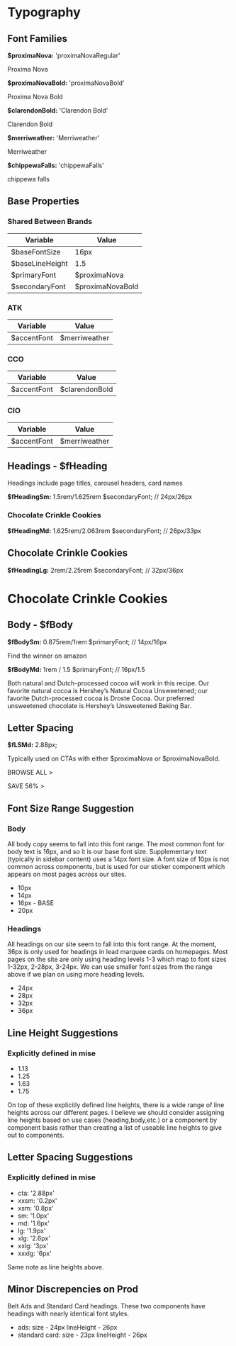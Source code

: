 <!-- Typography.stories.mdx -->


<Meta title="Design Tokens/Typography" />

# Typography

## Font Families

**$proximaNova:** 'proximaNovaRegular'

<Canvas>
  <p className={styles.proximaNova}>Proxima Nova</p>
</Canvas>

**$proximaNovaBold:** 'proximaNovaBold'

<Canvas>
  <p className={styles.proximaNovaBold}>Proxima Nova Bold</p>
</Canvas>

**$clarendonBold:** 'Clarendon Bold'
<Canvas>
  <p className={styles.clarendonBold}>Clarendon Bold</p>
</Canvas>

**$merriweather:** 'Merriweather'
<Canvas>
  <p className={styles.merriweather}>Merriweather</p>
</Canvas>

**$chippewaFalls:** 'chippewaFalls'
<Canvas>
  <p className={styles.chippewaFalls}>chippewa falls</p>
</Canvas>

## Base Properties

### Shared Between Brands

| Variable | Value |
|-|-|
| $baseFontSize | 16px |
| $baseLineHeight | 1.5 |
| $primaryFont | $proximaNova |
| $secondaryFont | $proximaNovaBold |

### ATK

| Variable | Value |
|-|-|
| $accentFont | $merriweather |

### CCO

| Variable | Value |
|-|-|
| $accentFont | $clarendonBold |

### CIO

| Variable | Value |
|-|-|
| $accentFont | $merriweather |

## Headings - $fHeading

Headings include page titles, carousel headers, card names

**$fHeadingSm:** 1.5rem/1.625rem $secondaryFont; // 24px/26px
<Canvas>
  <h3 className={styles.heading3}>Chocolate Crinkle Cookies</h3>
</Canvas>

**$fHeadingMd:** 1.625rem/2.063rem $secondaryFont; // 26px/33px
<Canvas>
  <h2 className={styles.heading2}>Chocolate Crinkle Cookies</h2>
</Canvas>

**$fHeadingLg:** 2rem/2.25rem $secondaryFont; // 32px/36px
<Canvas>
  <h1 className={styles.heading1}>Chocolate Crinkle Cookies</h1>
</Canvas>

## Body - $fBody
**$fBodySm:** 0.875rem/1rem $primaryFont; // 14px/16px
<Canvas>
  <p className={styles.bodySmall}>
    Find the winner on amazon
  </p>
</Canvas>

**$fBodyMd:** 1rem / 1.5 $primaryFont; // 16px/1.5
<Canvas>
  <p className={styles.bodyMedium}>
    Both natural and Dutch-processed cocoa will work in this recipe. Our favorite natural cocoa is Hershey’s Natural Cocoa Unsweetened; our favorite Dutch-processed cocoa is Droste Cocoa. Our preferred unsweetened chocolate is Hershey’s Unsweetened Baking Bar.
   </p>
</Canvas>

## Letter Spacing

**$fLSMd:** 2.88px;

Typically used on CTAs with either $proximaNova or $proximaNovaBold.

<Canvas>
  <p className={styles.fCtaPnr}>
    BROWSE ALL >
   </p>
</Canvas>

<Canvas>
  <p className={styles.fCtaPnb}>
    SAVE 56% >
   </p>
</Canvas>

## Font Size Range Suggestion
### Body

All body copy seems to fall into this font range. The most common font for body
text is 16px, and so it is our base font size. Supplementary text (typically
in sidebar content) uses a 14px font size. A font size of 10px is not common
across components, but is used for our sticker component which appears on most
pages across our sites.

* 10px
* 14px
* 16px - BASE
* 20px

### Headings

All headings on our site seem to fall into this font range. At the moment, 36px
is only used for headings in lead marquee cards on homepages. Most pages on the
site are only using heading levels 1-3 which map to font sizes 1-32px, 2-28px, 
3-24px. We can use smaller font sizes from the range above if we plan on
using more heading levels.

* 24px
* 28px
* 32px 
* 36px

## Line Height Suggestions
### Explicitly defined in mise
* 1.13
* 1.25
* 1.63
* 1.75

On top of these explicitly defined line heights, there is a wide range of line
heights across our different pages. I believe we should consider assigning line
heights based on use cases (heading,body,etc.) or a component by component basis
rather than creating a list of useable line heights to give out to components.

## Letter Spacing Suggestions
### Explicitly defined in mise
* cta: '2.88px'
* xxsm: '0.2px'
* xsm: '0.8px'
* sm: '1.0px'
* md: '1.6px'
* lg: '1.9px'
* xlg: '2.6px'
* xxlg: '3px'
* xxxlg: '6px'

Same note as line heights above.

## Minor Discrepencies on Prod
Belt Ads and Standard Card headings. These two components have headings with nearly identical font styles.
* ads: size - 24px lineHeight - 26px
* standard card: size - 23px lineHeight - 26px
